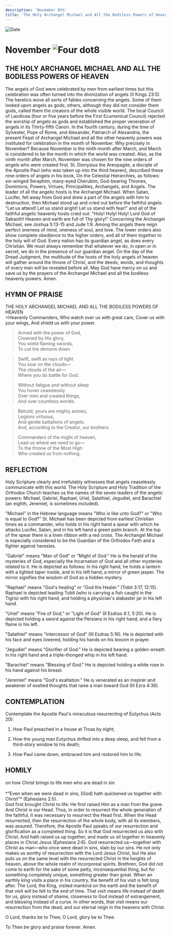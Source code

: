 ```yaml
---
description: 'November 8th'
title: 'The Holy Archangel Michael and All the Bodiless Powers of Heaven'
---
```


<CustomPaginator />
<RunningHead />

<Image src="/title-imprint.png" height={68} width={50} alt="Date" className="title-imprint"/>

# <div id="date">November <Image className="four-dot" src="/four-dot.png" height={15} width={15} alt="Four dot" />8</div>

## THE HOLY ARCHANGEL MICHAEL AND ALL THE BODILESS POWERS OF HEAVEN

The angels of God were celebrated by men from earliest times but this celebration was often turned into the divinization of angels (II Kings 23:5). The heretics wove all sorts of fables concerning the angels. Some of them looked upon angels as gods; others, although they did not consider them gods, called them the creators of the whole visible world. The local Council of Laodicea (four or five years before the First Ecumenical Council) rejected the worship of angels as gods and established the proper veneration of angels in its Thirty-fifth Canon. In the fourth century, during the time of Sylvester, Pope of Rome, and Alexander, Patriarch of Alexandria, the present Feast of Archangel Michael and all the other heavenly powers was instituted for celebration in the month of November. Why precisely in November? Because November is the ninth month after March, and March is considered to be the month in which the world was created. Also, as the ninth month after March, November was chosen for the nine orders of angels who were created first. St. Dionysius the Areopagite, a disciple of the Apostle Paul (who was taken up into the third heaven), described these nine orders of angels in his book, On the Celestial Hierarchies, as follows: six-winged Seraphim, many-eyed Cherubim, God-bearing Thrones, Dominions, Powers, Virtues, Principalities, Archangels, and Angels. The leader of all the angelic hosts is the Archangel Michael. When Satan, Lucifer, fell away from God and drew a part of the angels with him to destruction, then Michael stood up and cried out before the faithful angels: "Let us attend! Let us stand aright! Let us stand with fear!" and all of the faithful angelic heavenly hosts cried out: "Holy! Holy! Holy! Lord God of Sabaoth! Heaven and earth are full of Thy glory!" Concerning the Archangel Michael, see Joshua 5:13-15 and Jude 1:9. Among the angels there reign perfect oneness of mind, oneness of soul, and love. The lower orders also show complete obedience to the higher orders, and all of them together to the holy will of God. Every nation has its guardian angel, as does every Christian. We must always remember that whatever we do, in open or in secret, we do in the presence of our guardian angel. On the day of the Dread Judgment, the multitude of the hosts of the holy angels of heaven will gather around the throne of Christ, and the deeds, words, and thoughts of every man will be revealed before all. May God have mercy on us and save us by the prayers of the Archangel Michael and all the bodiless heavenly powers. Amen.


## HYMN OF PRAISE
<div style={{textAlign:'center', color:'crimson', fontWeight:'bold'}}>
THE HOLY ARCHANGEL MICHAEL AND ALL THE BODILESS POWERS OF HEAVEN
</div>
>Heavenly Commanders,  
Who watch over us with great care,  
Cover us with your wings,  
And shield us with your power.  
  
>Armed with the power of God,  
Crowned by His glory,  
You wield flaming swords,  
To cut the demons down.  
  
>Swift, swift as rays of light  
You soar on the clouds—  
The clouds of the air—  
Where you do battle for God.  
  
>Without fatigue and without sleep  
You hover ceaselessly  
Over men and created things,  
And over countless worlds.  
  
>Behold, yours are mighty armies,   
Legions virtuous,  
And gentle battalions of angels:   
And, according to the Creator, our brothers.  
  
>Commanders of the might of heaven,  
Lead us where we need to go—  
To the throne of the Most High  
Who created us from nothing.  


## REFLECTION

Holy Scripture clearly and irrefutably witnesses that angels ceaselessly communicate with this world. The Holy Scripture and Holy Tradition of the Orthodox Church teaches us the names of the seven leaders of the angelic powers: Michael, Gabriel, Raphael, Uriel, Salathiel, Jegudiel, and Barachiel (an eighth, Jeremiel, is sometimes included). 

"Michael" in the Hebrew language means "Who is like unto God?" or "Who is equal to God?" St. Michael has been depicted from earliest Christian times as a commander, who holds in his right hand a spear with which he attacks Lucifer, Satan, and in his left hand a green palm branch. At the top of the spear there is a linen ribbon with a red cross. The Archangel Michael is especially considered to be the Guardian of the Orthodox Faith and a fighter against heresies.

"Gabriel" means "Man of God" or "Might of God." He is the herald of the mysteries of God, especially the Incarnation of God and all other mysteries related to it. He is depicted as follows: In his right hand, he holds a lantern with a lighted taper inside, and in his left hand, a mirror of green jasper. The mirror signifies the wisdom of God as a hidden mystery.

"Raphael" means "God's healing" or "God the Healer." (Tobit 3:17, 12:15). Raphael is depicted leading Tobit (who is carrying a fish caught in the Tigris) with his right hand, and holding a physician's alabaster jar in his left hand.

"Uriel" means "Fire of God," or "Light of God" (II Esdras 4:1, 5:20). He is depicted holding a sword against the Persians in his right hand, and a fiery flame in his left.

"Salathiel" means "Intercessor of God" (III Esdras 5:16). He is depicted with his face and eyes lowered, holding his hands on his bosom in prayer.

"Jegudiel" means "Glorifier of God." He is depicted bearing a golden wreath in his right hand and a triple-thonged whip in his left hand.

"Barachiel" means "Blessing of God." He is depicted holding a white rose in his hand against his breast.

"Jeremiel" means "God's exaltation." He is venerated as an inspirer and awakener of exalted thoughts that raise a man toward God (III Ezra 4:36).


## CONTEMPLATION

Contemplate the Apostle Paul's miraculous resurrecting of Eutychus (Acts 20):

1. How Paul preached in a house at Troas by night;

2. How the young man Eutychus drifted into a deep sleep, and fell from a third-story window to his death;

3. How Paul came down, embraced him and restored him to life.


## HOMILY
<div style={{textAlign:'center', color:'crimson', fontWeight:'bold'}}>
on how Christ brings to life men who are dead in sin
</div>
<br />
<div style={{textAlign:'right'}}>
*"Even when we were dead in sins, [God] hath quickened us together with Christ"* (Ephesians 2:5).
</div>
God first brought Christ to life: He first raised Him as a man from the grave. And Christ is our Head. Thus, in order to resurrect the whole generation of the faithful, it was necessary to resurrect the Head first. When the Head resurrected, then the resurrection of the whole body, with all its members, was assured. Therefore, the Apostle Paul speaks of our resurrection and glorification as a completed thing. So it is that God resurrected us also with Christ: And hath raised us up together, and made us sit together in heavenly places in Christ Jesus (Ephesians 2:6). God resurrected us—together with Christ as man—who once were dead in sins, slain by our sins. He not only makes us worthy of resurrection with the Lord Jesus Christ, but He also puts us on the same level with the resurrected Christ in the heights of heaven, above the whole realm of incorporeal spirits. Brethren, God did not come to earth for the sake of some petty, inconsequential thing, but for something completely unique, something greater than great. When an earthly king visits a place in his country, the benefit of his visit is felt long after. The Lord, the King, visited mankind on the earth and the benefit of that visit will be felt to the end of time. That visit means life instead of death for us, glory instead of shame, closeness to God instead of estrangement, and blessing instead of a curse. In other words, that visit means our resurrection from the dead, and our eternal reign in the heavens with Christ.

O Lord, thanks be to Thee; O Lord, glory be to Thee.

To Thee be glory and praise forever. Amen.


